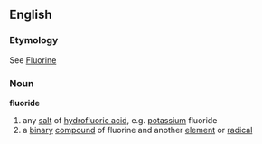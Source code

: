 ==English==
===Etymology===
See [[Fluorine]]
===Noun===
'''fluoride'''
# any [[salt]] of [[hydrofluoric acid]], e.g. [[potassium]] fluoride
# a [[binary]] [[compound]] of fluorine and another [[element]] or [[radical]]
